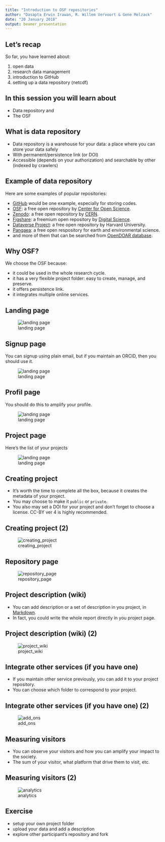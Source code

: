 ```yaml
---
title: "Introduction to OSF repositories"
author: "Dasapta Erwin Irawan, R. Willem Vervoort & Gene Melzack"
date: "20 January 2018"
output: beamer_presentation
---
```


## Let's recap

So far, you have learned about:

1. open data
2. research data management
3. introduction to GitHub
4. setting up a data repository (netcdf)

## In this session you will learn about

- Data repository and 
- The OSF

## What is data repository

- Data repository is a warehouse for your data: a place where you can store your data safely
- With permanent/persistence link (or DOI)
- Accessible (depends on your authorization) and searchable by other (indexed by crawlers) 

## Example of data repository

Here are some examples of popular repositories:

- [GitHub](github.com) would be one example, especially for storing codes.
- [OSF](osf.io): a free open repository by [Center for Open Science](cos.io).
- [Zenodo](zenodo.org): a free open repository by [CERN](https://home.cern/).
- [Figshare](figshare.com): a freemium open repository by [Digital Science](https://www.digital-science.com). 
- [Dataverse Project](dataverse.org): a free open repository by Harvard University.
- [Pangaea](pangaea.de): a free open respository for earth and environmental science.
- and more of them that can be searched from [OpenDOAR database](www.opendoar.org/).

## Why OSF?

We choose the OSF because:

- it could be used in the whole research cycle.
- it has a very flexible project folder: easy to create, manage, and preserve.
- it offers persistence link.
- it integrates multiple online services.


## Landing page

![landing page](images/3_1_1_landingpage.png "OSF landing page")

## Signup page

You can signup using plain email, but if you maintain an ORCID, then you should use it. 

![landing page](images/3_1_2_loginorcid.png "ORCID login page")

## Profil page

You should do this to amplify your profile.  

![landing page](images/3_1_4_profilepage.png "Profile page")


## Project page

Here's the list of your projects

![landing page](images/3_1_3_projectpage.png "Project page")

## Creating project

- It's worth the time to complete all the box, because it creates the metadata of your project.
- You may choose to make it `public` or `private`.
- You also may set a DOI for your project and don't forget to choose a license. CC-BY ver 4 is highly recommended.

## Creating project (2)

![creating_project](images/3_1_10_creatingproject.png "Creating project")


## Repository page

![repository_page](images/3_1_6_repopage.png "Repository landing page")


## Project description (wiki)

- You can add description or a set of description in you project, in [Markdown](https://github.com/adam-p/markdown-here/wiki/Markdown-Cheatsheet#images).
- In fact, you could write the whole report directly in you project page.

## Project description (wiki) (2)

![project_wiki](images/3_1_8_projectwiki.png "Description page")

## Integrate other services (if you have one)

- If you maintain other service previously, you can add it to your project repository.
- You can choose which folder to correspond to your project.

## Integrate other services (if you have one) (2)

![add_ons](images/3_1_5_addonservices.png "add on services")

## Measuring visitors

- You can observe your visitors and how you can amplify your impact to the society.
- The sum of your visitor, what platform that drive them to visit, etc.

## Measuring visitors (2)

![analytics](images/3_1_9_metric.png "Analytics to measure your visitors")

## Exercise

- setup your own project folder
- upload your data and add a description
- explore other participant's repository and fork











